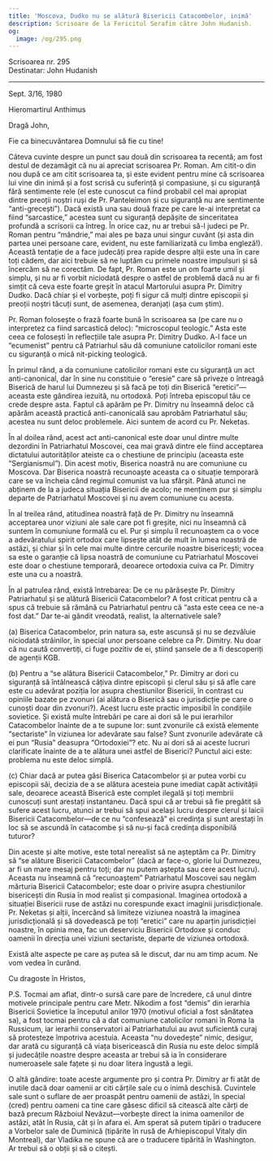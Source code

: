 ```yaml
---
title: 'Moscova, Dudko nu se alătură Bisericii Catacombelor, inimă'
description: Scrisoare de la Fericitul Serafim către John Hudanish.
og:
  image: /og/295.png
---
```


<div style={{textAlign:'right', fontFamily:'monospace'}}>Scrisoarea nr. 295</div>
<div style={{textAlign:'left', fontFamily:'monospace'}}>Destinatar: John Hudanish</div>

---

Sept. 3/16, 1980

Hieromartirul Anthimus

Dragă John,

Fie ca binecuvântarea Domnului să fie cu tine!

Câteva cuvinte despre un punct sau două din scrisoarea ta recentă; am fost destul de dezamăgit că nu ai apreciat scrisoarea Pr. Roman. Am citit-o din nou după ce am citit scrisoarea ta, și este evident pentru mine că scrisoarea lui vine din inimă și a fost scrisă cu suferință și compasiune, și cu siguranță fără sentimente rele (el este cunoscut ca fiind probabil cel mai apropiat dintre preoții noștri ruși de Pr. Panteleimon și cu siguranță nu are sentimente “anti-grecești”). Dacă există una sau două fraze pe care le-ai interpretat ca fiind “sarcastice,” acestea sunt cu siguranță depășite de sinceritatea profundă a scrisorii ca întreg. În orice caz, nu ar trebui să-l judeci pe Pr. Roman pentru “mândrie,” mai ales pe baza unui singur cuvânt (și asta din partea unei persoane care, evident, nu este familiarizată cu limba engleză!). Această tentație de a face judecăți prea rapide despre alții este una în care toți cădem, dar aici trebuie să ne luptăm cu primele noastre impulsuri și să încercăm să ne corectăm. De fapt, Pr. Roman este un om foarte umil și simplu, și nu ar fi vorbit niciodată despre o astfel de problemă dacă nu ar fi simțit că ceva este foarte greșit în atacul Martorului asupra Pr. Dimitry Dudko. Dacă chiar și el vorbește, poți fi sigur că mulți dintre episcopii și preoții noștri tăcuți sunt, de asemenea, deranjați (așa cum știm).

Pr. Roman folosește o frază foarte bună în scrisoarea sa (pe care nu o interpretez ca fiind sarcastică deloc): “microscopul teologic.” Asta este ceea ce folosești în reflecțiile tale asupra Pr. Dimitry Dudko. A-l face un “ecumenist” pentru că Patriarhul său dă comuniune catolicilor romani este cu siguranță o mică nit-picking teologică.

În primul rând, a da comuniune catolicilor romani este cu siguranță un act anti-canonical, dar în sine nu constituie o “eresie” care să priveze o întreagă Biserică de harul lui Dumnezeu și să facă pe toți din Biserică “eretici”—aceasta este gândirea iezuită, nu ortodoxă. Poți întreba episcopul tău ce crede despre asta. Faptul că apărăm pe Pr. Dimitry nu înseamnă deloc că apărăm această practică anti-canonicală sau aprobăm Patriarhatul său; acestea nu sunt deloc problemele. Aici suntem de acord cu Pr. Neketas.

În al doilea rând, acest act anti-canonical este doar unul dintre multe dezordini în Patriarhatul Moscovei, cea mai gravă dintre ele fiind acceptarea dictatului autorităților ateiste ca o chestiune de principiu (aceasta este “Sergianismul”). Din acest motiv, Biserica noastră nu are comuniune cu Moscova. Dar Biserica noastră recunoaște aceasta ca o situație temporară care se va încheia când regimul comunist va lua sfârșit. Până atunci ne abținem de la a judeca situația Bisericii de acolo; ne menținem pur și simplu departe de Patriarhatul Moscovei și nu avem comuniune cu acesta.

În al treilea rând, atitudinea noastră față de Pr. Dimitry nu înseamnă acceptarea unor viziuni ale sale care pot fi greșite, nici nu înseamnă că suntem în comuniune formală cu el. Pur și simplu îl recunoaștem ca o voce a adevăratului spirit ortodox care lipsește atât de mult în lumea noastră de astăzi, și chiar și în cele mai multe dintre cercurile noastre bisericești; vocea sa este o garanție că lipsa noastră de comuniune cu Patriarhatul Moscovei este doar o chestiune temporară, deoarece ortodoxia cuiva ca Pr. Dimitry este una cu a noastră.

În al patrulea rând, există întrebarea: De ce nu părăsește Pr. Dimitry Patriarhatul și se alătură Bisericii Catacombelor? A fost criticat pentru că a spus că trebuie să rămână cu Patriarhatul pentru că “asta este ceea ce ne-a fost dat.” Dar te-ai gândit vreodată, realist, la alternativele sale?

(a) Biserica Catacombelor, prin natura sa, este ascunsă și nu se dezvăluie niciodată străinilor, în special unor persoane celebre ca Pr. Dimitry. Nu doar că nu caută convertiți, ci fuge pozitiv de ei, știind șansele de a fi descoperiți de agenții KGB.

(b) Pentru a “se alătura Bisericii Catacombelor,” Pr. Dimitry ar dori cu siguranță să întâlnească câțiva dintre episcopii și clerul său și să afle care este cu adevărat poziția lor asupra chestiunilor Bisericii, în contrast cu opiniile bazate pe zvonuri (ai alătura o Biserică sau o jurisdicție pe care o cunoști doar din zvonuri?). Acest lucru este practic imposibil în condițiile sovietice. Și există multe întrebări pe care ai dori să le pui ierarhilor Catacombelor înainte de a te supune lor: sunt zvonurile că există elemente “sectariste” în viziunea lor adevărate sau false? Sunt zvonurile adevărate că ei pun “Rusia” deasupra “Ortodoxiei”? etc. Nu ai dori să ai aceste lucruri clarificate înainte de a te alătura unei astfel de Biserici? Punctul aici este: problema nu este deloc simplă.

(c) Chiar dacă ar putea găsi Biserica Catacombelor și ar putea vorbi cu episcopii săi, decizia de a se alătura acesteia pune imediat capăt activității sale, deoarece această Biserică este complet ilegală și toți membrii cunoscuți sunt arestați instantaneu. Dacă spui că ar trebui să fie pregătit să sufere acest lucru, atunci ar trebui să spui același lucru despre clerul și laicii Bisericii Catacombelor—de ce nu “confesează” ei credința și sunt arestați în loc să se ascundă în catacombe și să nu-și facă credința disponibilă tuturor?

Din aceste și alte motive, este total nerealist să ne așteptăm ca Pr. Dimitry să “se alăture Bisericii Catacombelor” (dacă ar face-o, glorie lui Dumnezeu, ar fi un mare mesaj pentru toți; dar nu putem aștepta sau cere acest lucru). Aceasta nu înseamnă că “recunoaștem” Patriarhatul Moscovei sau negăm mărturia Bisericii Catacombelor; este doar o privire asupra chestiunilor bisericești din Rusia în mod realist și compasional. Imaginea ortodoxă a situației Bisericii ruse de astăzi nu corespunde exact imaginii jurisdicționale. Pr. Neketas și alții, încercând să limiteze viziunea noastră la imaginea jurisdicțională și să dovedească pe toți “eretici” care nu aparțin jurisdicției noastre, în opinia mea, fac un deserviciu Bisericii Ortodoxe și conduc oamenii în direcția unei viziuni sectariste, departe de viziunea ortodoxă.

Există alte aspecte pe care aș putea să le discut, dar nu am timp acum. Ne vom vedea în curând.

Cu dragoste în Hristos,

P.S. Tocmai am aflat, dintr-o sursă care pare de încredere, că unul dintre motivele principale pentru care Metr. Nikodim a fost “demis” din ierarhia Bisericii Sovietice la începutul anilor 1970 (motivul oficial a fost sănătatea sa), a fost tocmai pentru că a dat comuniune catolicilor romani în Roma la Russicum, iar ierarhii conservatori ai Patriarhatului au avut suficientă curaj să protesteze împotriva acestuia. Aceasta “nu dovedește” nimic, desigur, dar arată cu siguranță că viața bisericească din Rusia nu este deloc simplă și judecățile noastre despre aceasta ar trebui să ia în considerare numeroasele sale fațete și nu doar litera îngustă a legii.

O altă gândire: toate aceste argumente pro și contra Pr. Dimitry ar fi atât de inutile dacă doar oamenii ar citi cărțile sale cu o inimă deschisă. Cuvintele sale sunt o suflare de aer proaspăt pentru oamenii de astăzi, în special (cred) pentru oameni ca tine care găsesc dificil să citească alte cărți de bază precum Războiul Nevăzut—vorbește direct la inima oamenilor de astăzi, atât în Rusia, cât și în afara ei. Am sperat să putem tipări o traducere a Vorbelor sale de Duminică (tipărite în rusă de Arhiepiscopul Vitaly din Montreal), dar Vladika ne spune că are o traducere tipărită în Washington. Ar trebui să o obții și să o citești.
